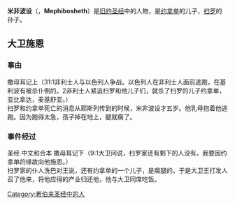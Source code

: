 '''米非波设'''（{{lang-he|מְפִיבֹשֶׁת}}，'''Mephibosheth'''）是[[旧约圣经|旧约圣经]]中的人物，是[[約拿單|约拿单]]的儿子，[[扫罗|扫罗]]的孙子。

==大卫施恩==
===事由===
撒母耳记上（31:1非利士人与以色列人争战。以色列人在非利士人面前逃跑，在基利波有被杀仆倒的。2非利士人紧追扫罗和他儿子们，就杀了扫罗的儿子约拿单，亚比拿达，麦基舒亚。）<br />
扫罗和约拿单死亡的消息从耶斯列传到的时候，米非波设才五岁。他乳母抱着他逃跑。因为跑得太急，孩子掉在地上，腿就瘸了。<br />

===事件经过===
圣经 中文和合本 撒母耳记下（9:1大卫问说，扫罗家还有剩下的人没有。我要因约拿单的缘故向他施恩。）<br />
扫罗家的仆人洗巴对王说，还有约拿单的一个儿子，是瘸腿的。于是大卫王打发人召了他来，将他应得的产业归还他，他与大卫同席吃饭。

[[Category:希伯来圣经中的人|Category:希伯来圣经中的人]]